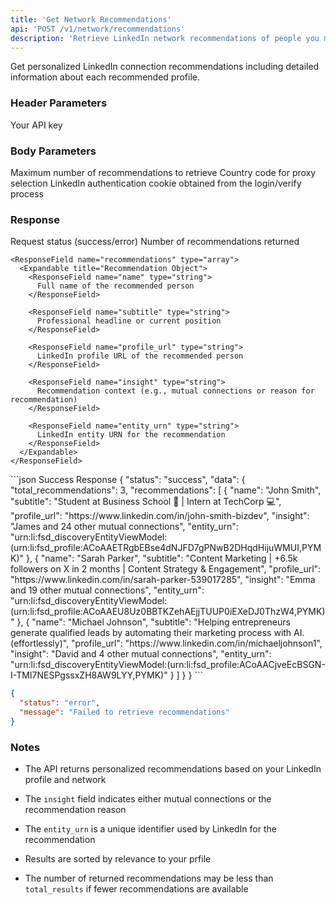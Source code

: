 ```yaml
---
title: 'Get Network Recommendations'
api: 'POST /v1/network/recommendations'
description: 'Retrieve LinkedIn network recommendations of people you may know'
---
```


Get personalized LinkedIn connection recommendations including detailed information about each recommended profile.

### Header Parameters

<ParamField header="x-api-key" type="string" required>
  Your API key
</ParamField>

### Body Parameters

<ParamField body="total_results" type="integer" default="10">
  Maximum number of recommendations to retrieve
</ParamField>

<ParamField body="country" type="string" default="FR">
  Country code for proxy selection
</ParamField>

<ParamField body="login_cookie" type="string" required>
  LinkedIn authentication cookie obtained from the login/verify process
</ParamField>

### Response

<ResponseField name="status" type="string">
  Request status (success/error)
</ResponseField>

<ResponseField name="data" type="object">
  <Expandable title="Properties">
    <ResponseField name="total_recommendations" type="integer">
      Number of recommendations returned
    </ResponseField>

    <ResponseField name="recommendations" type="array">
      <Expandable title="Recommendation Object">
        <ResponseField name="name" type="string">
          Full name of the recommended person
        </ResponseField>

        <ResponseField name="subtitle" type="string">
          Professional headline or current position
        </ResponseField>

        <ResponseField name="profile_url" type="string">
          LinkedIn profile URL of the recommended person
        </ResponseField>

        <ResponseField name="insight" type="string">
          Recommendation context (e.g., mutual connections or reason for recommendation)
        </ResponseField>

        <ResponseField name="entity_urn" type="string">
          LinkedIn entity URN for the recommendation
        </ResponseField>
      </Expandable>
    </ResponseField>
  </Expandable>
</ResponseField>

<ResponseExample>
  ```json Success Response
  {
    "status": "success", 
    "data": {
      "total_recommendations": 3,
      "recommendations": [
        {
          "name": "John Smith",
          "subtitle": "Student at Business School 🚀 | Intern at TechCorp 💻",
          "profile_url": "https://www.linkedin.com/in/john-smith-bizdev",
          "insight": "James and 24 other mutual connections",
          "entity_urn": "urn:li:fsd_discoveryEntityViewModel:(urn:li:fsd_profile:ACoAAETRgbEBse4dNJFD7gPNwB2DHqdHijuWMUI,PYMK)"
        },
        {
          "name": "Sarah Parker",
          "subtitle": "Content Marketing | +6.5k followers on X in 2 months | Content Strategy & Engagement",
          "profile_url": "https://www.linkedin.com/in/sarah-parker-539017285",
          "insight": "Emma and 19 other mutual connections",
          "entity_urn": "urn:li:fsd_discoveryEntityViewModel:(urn:li:fsd_profile:ACoAAEU8Uz0BBTKZehAEjjTUUP0iEXeDJ0ThzW4,PYMK)"
        },
        {
          "name": "Michael Johnson",
          "subtitle": "Helping entrepreneurs generate qualified leads by automating their marketing process with AI. (effortlessly)",
          "profile_url": "https://www.linkedin.com/in/michaeljohnson1",
          "insight": "David and 4 other mutual connections",
          "entity_urn": "urn:li:fsd_discoveryEntityViewModel:(urn:li:fsd_profile:ACoAACjveEcBSGN-I-TMI7NESPgssxZH8AW9LYY,PYMK)"
        }
      ]
    }
  }
  ```

  ```json Error Response
  {
    "status": "error",
    "message": "Failed to retrieve recommendations"
  }
  ```
</ResponseExample>

### Notes

* The API returns personalized recommendations based on your LinkedIn profile and network

* The `insight` field indicates either mutual connections or the recommendation reason

* The `entity_urn` is a unique identifier used by LinkedIn for the recommendation

* Results are sorted by relevance to your prfile

* The number of returned recommendations may be less than `total_results` if fewer recommendations are available